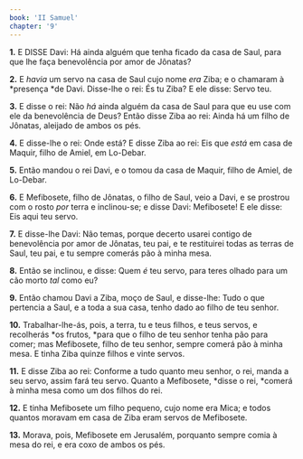 ```yaml
---
book: 'II Samuel'
chapter: '9'
---
```


**1.** E DISSE Davi: Há ainda alguém que tenha ficado da casa de Saul, para que lhe faça benevolência por amor de Jônatas?

**2.** E *havia* um servo na casa de Saul cujo nome *era* Ziba; e o chamaram à *presença *de Davi. Disse-lhe o rei: És tu Ziba? E ele disse: Servo teu.

**3.** E disse o rei: Não *há* ainda alguém da casa de Saul para que eu use com ele da benevolência de Deus? Então disse Ziba ao rei: Ainda há um filho de Jônatas, aleijado de ambos os pés.

**4.** E disse-lhe o rei: Onde está? E disse Ziba ao rei: Eis que *está* em casa de Maquir, filho de Amiel, em Lo-Debar.

**5.** Então mandou o rei Davi, e o tomou da casa de Maquir, filho de Amiel, de Lo-Debar.

**6.** E Mefibosete, filho de Jônatas, o filho de Saul, veio a Davi, e se prostrou com o rosto *por* terra e inclinou-se; e disse Davi: Mefibosete! E ele disse: Eis aqui teu servo.

**7.** E disse-lhe Davi: Não temas, porque decerto usarei contigo de benevolência por amor de Jônatas, teu pai, e te restituirei todas as terras de Saul, teu pai, e tu sempre comerás pão à minha mesa.

**8.** Então se inclinou, e disse: Quem *é* teu servo, para teres olhado para um cão morto *tal* como eu?

**9.** Então chamou Davi a Ziba, moço de Saul, e disse-lhe: Tudo o que pertencia a Saul, e a toda a sua casa, tenho dado ao filho de teu senhor.

**10.** Trabalhar-lhe-ás, pois, a terra, tu e teus filhos, e teus servos, e recolherás *os frutos, *para que o filho de teu senhor tenha pão para comer; mas Mefibosete, filho de teu senhor, sempre comerá pão à minha mesa. E tinha Ziba quinze filhos e vinte servos.

**11.** E disse Ziba ao rei: Conforme a tudo quanto meu senhor, o rei, manda a seu servo, assim fará teu servo. Quanto a Mefibosete, *disse o rei, *comerá à minha mesa como um dos filhos do rei.

**12.** E tinha Mefibosete um filho pequeno, cujo nome era Mica; e todos quantos moravam em casa de Ziba eram servos de Mefibosete.

**13.** Morava, pois, Mefibosete em Jerusalém, porquanto sempre comia à mesa do rei, e era coxo de ambos os pés.